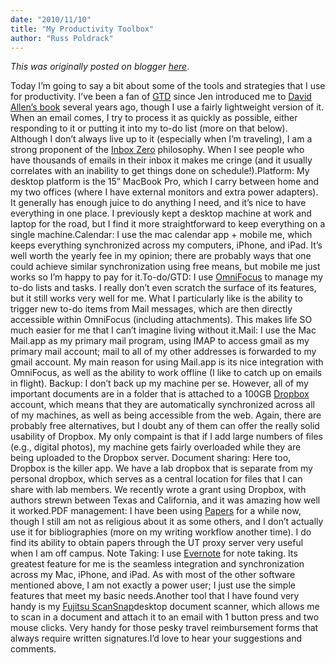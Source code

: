 ```yaml
---
date: "2010/11/10"
title: "My Productivity Toolbox"
author: "Russ Poldrack"
---
```


*This was originally posted on blogger [here](https://russpoldrack.blogspot.com/2010/11/my-productivity-toolbox.html)*.

 Today I’m going to say a bit about some of the tools and strategies that I use for productivity. I’ve been a fan of [GTD](http://www.davidco.com/what_is_gtd.php) since Jen introduced me to [David Allen’s book](http://www.amazon.com/Getting-Things-Done-Stress-Free-Productivity/dp/0142000280) several years ago, though I use a fairly lightweight version of it. When an email comes, I try to process it as quickly as possible, either responding to it or putting it into my to-do list (more on that below). Although I don’t always live up to it (especially when I’m traveling), I am a strong proponent of the [Inbox Zero](http://inboxzero.com/articles/) philosophy. When I see people who have thousands of emails in their inbox it makes me cringe (and it usually correlates with an inability to get things done on schedule!).Platform: My desktop platform is the 15” MacBook Pro, which I carry between home and my two offices (where I have external monitors and extra power adapters). It generally has enough juice to do anything I need, and it’s nice to have everything in one place. I previously kept a desktop machine at work and laptop for the road, but I find it more straightforward to keep everything on a single machine.Calendar: I use the mac calendar app + mobile me, which keeps everything synchronized across my computers, iPhone, and iPad. It’s well worth the yearly fee in my opinion; there are probably ways that one could achieve similar synchronization using free means, but mobile me just works so I’m happy to pay for it.To-do/GTD: I use [OmniFocus](http://www.omnigroup.com/products/omnifocus/) to manage my to-do lists and tasks. I really don’t even scratch the surface of its features, but it still works very well for me. What I particularly like is the ability to trigger new to-do items from Mail messages, which are then directly accessible within OmniFocus (including attachments). This makes life SO much easier for me that I can’t imagine living without it.Mail: I use the Mac Mail.app as my primary mail program, using IMAP to access gmail as my primary mail account; mail to all of my other addresses is forwarded to my gmail account. My main reason for using Mail.app is its nice integration with OmniFocus, as well as the ability to work offline (I like to catch up on emails in flight). Backup: I don’t back up my machine per se. However, all of my important documents are in a folder that is attached to a 100GB [Dropbox](http://www.dropbox.com/) account, which means that they are automatically synchronized across all of my machines, as well as being accessible from the web. Again, there are probably free alternatives, but I doubt any of them can offer the really solid usability of Dropbox. My only compaint is that if I add large numbers of files (e.g., digital photos), my machine gets fairly overloaded while they are being uploaded to the Dropbox server. Document sharing: Here too, Dropbox is the killer app. We have a lab dropbox that is separate from my personal dropbox, which serves as a central location for files that I can share with lab members. We recently wrote a grant using Dropbox, with authors strewn between Texas and California, and it was amazing how well it worked.PDF management: I have been using [Papers](http://mekentosj.com/papers/) for a while now, though I still am not as religious about it as some others, and I don’t actually use it for bibliographies (more on my writing workflow another time). I do find its ability to obtain papers through the UT proxy server very useful when I am off campus. Note Taking: I use [Evernote](http://www.evernote.com/) for note taking. Its greatest feature for me is the seamless integration and synchronization across my Mac, iPhone, and iPad. As with most of the other software mentioned above, I am not exactly a power user; I just use the simple features that meet my basic needs.Another tool that I have found very handy is my [Fujitsu ScanSnap ](http://www.fujitsu.com/us/services/computing/peripherals/scanners/scansnap/s1300.html)desktop document scanner, which allows me to scan in a document and attach it to an email with 1 button press and two mouse clicks. Very handy for those pesky travel reimbursement forms that always require written signatures.I'd love to hear your suggestions and comments.